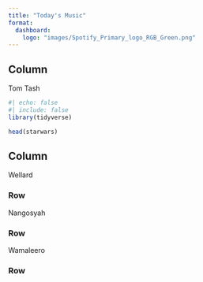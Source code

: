 ```yaml
---
title: "Today's Music"
format: 
  dashboard: 
    logo: "images/Spotify_Primary_logo_RGB_Green.png"
---
```


## Column {width="35%"}

Tom Tash

```r
#| echo: false
#| include: false
library(tidyverse)
```

```r
head(starwars)
```

## Column {width="65%"}

Wellard

### Row {height="10%"}

Nangosyah

### Row {height="70%"}

Wamaleero

### Row {height="20%"}

